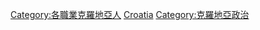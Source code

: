 {{Commonscat|Politicians of Croatia}}

[[Category:各職業克羅地亞人|Category:各職業克羅地亞人]]
[[Category:欧洲各国政治人物|Croatia]]
[[Category:克羅地亞政治|Category:克羅地亞政治]]